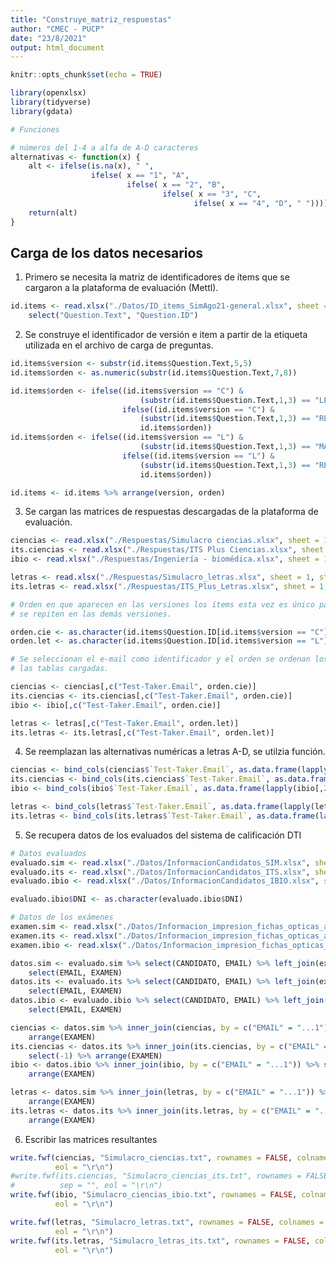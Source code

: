 ```yaml
---
title: "Construye_matriz_respuestas"
author: "CMEC - PUCP"
date: "23/8/2021"
output: html_document
---
```


```r
knitr::opts_chunk$set(echo = TRUE)

library(openxlsx)
library(tidyverse)
library(gdata)

# Funciones

# números del 1-4 a alfa de A-D caracteres
alternativas <- function(x) {
    alt <- ifelse(is.na(x), " ",
                  ifelse( x == "1", "A",
                          ifelse( x == "2", "B",
                                  ifelse( x == "3", "C",
                                         ifelse( x == "4", "D", " ")))))
    return(alt)
}


```

## Carga de los datos necesarios

1. Primero se necesita la matriz de identificadores de ítems que se cargaron a la
plataforma de evaluación (Mettl).

```r
id.items <- read.xlsx("./Datos/ID_items_SimAgo21-general.xlsx", sheet = 1) %>% 
    select("Question.Text", "Question.ID")
```

2. Se construye el identificador de versión e item a partir de la etiqueta utilizada en el archivo de carga de preguntas.

```r
id.items$version <- substr(id.items$Question.Text,5,5)
id.items$orden <- as.numeric(substr(id.items$Question.Text,7,8))

id.items$orden <- ifelse((id.items$version == "C") &
                             (substr(id.items$Question.Text,1,3) == "LEC"), id.items$orden + 72,
                         ifelse((id.items$version == "C") &
                             (substr(id.items$Question.Text,1,3) == "RED"), id.items$orden + 48,
                             id.items$orden))
id.items$orden <- ifelse((id.items$version == "L") &
                             (substr(id.items$Question.Text,1,3) == "MAT"), id.items$orden + 56,
                         ifelse((id.items$version == "L") &
                             (substr(id.items$Question.Text,1,3) == "RED"), id.items$orden + 28,
                             id.items$orden))

id.items <- id.items %>% arrange(version, orden)
```

3. Se cargan las matrices de respuestas descargadas de la plataforma de evaluación.

```r
ciencias <- read.xlsx("./Respuestas/Simulacro ciencias.xlsx", sheet = 1, startRow = 3)
its.ciencias <- read.xlsx("./Respuestas/ITS Plus Ciencias.xlsx", sheet = 1, startRow = 3)
ibio <- read.xlsx("./Respuestas/Ingeniería - biomédica.xlsx", sheet = 1, startRow = 3)

letras <- read.xlsx("./Respuestas/Simulacro_letras.xlsx", sheet = 1, startRow = 3)
its.letras <- read.xlsx("./Respuestas/ITS_Plus_Letras.xlsx", sheet = 1, startRow = 3)

# Orden en que aparecen en las versiones los ítems esta vez es único para letras y ciencias y
# se repiten en las demás versiones.

orden.cie <- as.character(id.items$Question.ID[id.items$version == "C"])
orden.let <- as.character(id.items$Question.ID[id.items$version == "L"])

# Se seleccionan el e-mail como identificador y el orden se ordenan los ítems de
# las tablas cargadas.

ciencias <- ciencias[,c("Test-Taker.Email", orden.cie)]
its.ciencias <- its.ciencias[,c("Test-Taker.Email", orden.cie)]
ibio <- ibio[,c("Test-Taker.Email", orden.cie)]

letras <- letras[,c("Test-Taker.Email", orden.let)]
its.letras <- its.letras[,c("Test-Taker.Email", orden.let)]

```

4. Se reemplazan las alternativas numéricas a letras A-D, se utilzia función.

```r
ciencias <- bind_cols(ciencias$`Test-Taker.Email`, as.data.frame(lapply(ciencias[,2:97], alternativas)))
its.ciencias <- bind_cols(its.ciencias$`Test-Taker.Email`, as.data.frame(lapply(its.ciencias[,2:97], alternativas)))
ibio <- bind_cols(ibio$`Test-Taker.Email`, as.data.frame(lapply(ibio[,2:97], alternativas)))

letras <- bind_cols(letras$`Test-Taker.Email`, as.data.frame(lapply(letras[,2:97], alternativas)))
its.letras <- bind_cols(its.letras$`Test-Taker.Email`, as.data.frame(lapply(its.letras[,2:97], alternativas)))

```

5. Se recupera datos de los evaluados del sistema de calificación DTI

```r

# Datos evaluados
evaluado.sim <- read.xlsx("./Datos/InformacionCandidatos_SIM.xlsx", sheet = 1, startRow = 3)
evaluado.its <- read.xlsx("./Datos/InformacionCandidatos_ITS.xlsx", sheet = 1, startRow = 3)
evaluado.ibio <- read.xlsx("./Datos/InformacionCandidatos_IBIO.xlsx", sheet = 1, startRow = 3)

evaluado.ibio$DNI <- as.character(evaluado.ibio$DNI)

# Datos de los exámenes
examen.sim <- read.xlsx("./Datos/Informacion_impresion_fichas_opticas_admision_00918_SIM.xlsx", sheet = 1)
examen.its <- read.xlsx("./Datos/Informacion_impresion_fichas_opticas_admision_00902_ITS.xlsx", sheet = 1)
examen.ibio <- read.xlsx("./Datos/Informacion_impresion_fichas_opticas_admision_00919_IBIO.xlsx", sheet = 1)

datos.sim <- evaluado.sim %>% select(CANDIDATO, EMAIL) %>% left_join(examen.sim, by = c("CANDIDATO" = "CODIGO")) %>% 
    select(EMAIL, EXAMEN)
datos.its <- evaluado.its %>% select(CANDIDATO, EMAIL) %>% left_join(examen.its, by = c("CANDIDATO" = "CODIGO")) %>% 
    select(EMAIL, EXAMEN)
datos.ibio <- evaluado.ibio %>% select(CANDIDATO, EMAIL) %>% left_join(examen.ibio, by = c("CANDIDATO" = "CODIGO")) %>% 
    select(EMAIL, EXAMEN)

ciencias <- datos.sim %>% inner_join(ciencias, by = c("EMAIL" = "...1")) %>% select(-1) %>% 
    arrange(EXAMEN)
its.ciencias <- datos.its %>% inner_join(its.ciencias, by = c("EMAIL" = "...1")) %>% 
    select(-1) %>% arrange(EXAMEN)
ibio <- datos.ibio %>% inner_join(ibio, by = c("EMAIL" = "...1")) %>% select(-1) %>% 
    arrange(EXAMEN)

letras <- datos.sim %>% inner_join(letras, by = c("EMAIL" = "...1")) %>% select(-1) %>% 
    arrange(EXAMEN)
its.letras <- datos.its %>% inner_join(its.letras, by = c("EMAIL" = "...1")) %>% select(-1) %>% 
    arrange(EXAMEN)

```

6. Escribir las matrices resultantes

```r
write.fwf(ciencias, "Simulacro_ciencias.txt", rownames = FALSE, colnames = FALSE, sep = "", 
          eol = "\r\n")
#write.fwf(its.ciencias, "Simulacro_ciencias_its.txt", rownames = FALSE, colnames = FALSE,
#          sep = "", eol = "\r\n")
write.fwf(ibio, "Simulacro_ciencias_ibio.txt", rownames = FALSE, colnames = FALSE, sep = "", 
          eol = "\r\n")

write.fwf(letras, "Simulacro_letras.txt", rownames = FALSE, colnames = FALSE, sep = "", 
          eol = "\r\n")
write.fwf(its.letras, "Simulacro_letras_its.txt", rownames = FALSE, colnames = FALSE, sep = "", 
          eol = "\r\n")

```



